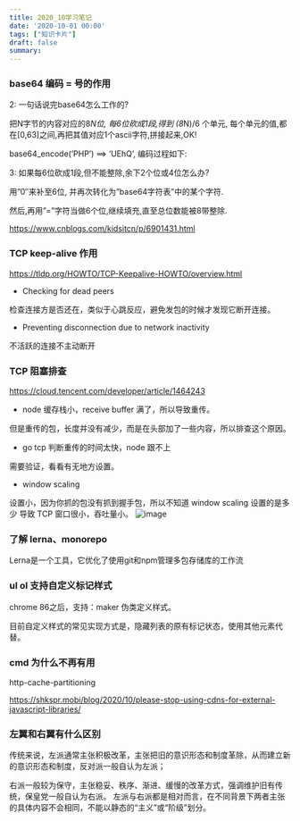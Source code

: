 ```yaml
---
title: 2020_10学习笔记
date: '2020-10-01 00:00'
tags: ["知识卡片"]
draft: false
summary: 
---
```

### base64 编码 = 号的作用
2: 一句话说完base64怎么工作的?

把N字节的内容对应的8*N位, 每6位砍成1段,得到 (8*N)/6 个单元,
每个单元的值,都在[0,63]之间,再把其值对应1个ascii字符,拼接起来,OK!

base64_encode(’PHP’) ==> ‘UEhQ’, 编码过程如下:



3: 如果每6位砍成1段,但不能整除,余下2个位或4位怎么办?

用”0″来补至6位, 并再次转化为”base64字符表”中的某个字符.

然后,再用”=”字符当做6个位,继续填充,直至总位数能被8带整除.

https://www.cnblogs.com/kidsitcn/p/6901431.html

### TCP keep-alive 作用
https://tldp.org/HOWTO/TCP-Keepalive-HOWTO/overview.html
*  Checking for dead peers
  
检查连接方是否还在，类似于心跳反应，避免发包的时候才发现它断开连接。

* Preventing disconnection due to network inactivity

不活跃的连接不主动断开

### TCP 阻塞排查
https://cloud.tencent.com/developer/article/1464243

* node 缓存栈小，receive buffer  满了，所以导致重传。

但是重传的包，长度并没有减少，而是在头部加了一些内容，所以排查这个原因。

* go tcp 判断重传的时间太快，node 跟不上

需要验证，看看有无地方设置。

*  window scaling

设置小，因为你抓的包没有抓到握手包，所以不知道 window scaling 设置的是多少
导致 TCP 窗口很小，吞吐量小。
![image](https://images.scar.site/WEBRESOURCE32cee163b5323fa7c64b73e1eb463983.png)

### 了解 lerna、monorepo
Lerna是一个工具，它优化了使用git和npm管理多包存储库的工作流

### ul ol 支持自定义标记样式
chrome 86之后，支持：maker 伪类定义样式。

目前自定义样式的常见实现方式是，隐藏列表的原有标记状态，使用其他元素代替。

### cmd 为什么不再有用
http-cache-partitioning

https://shkspr.mobi/blog/2020/10/please-stop-using-cdns-for-external-javascript-libraries/

### 左翼和右翼有什么区别
传统来说，左派通常主张积极改革，主张把旧的意识形态和制度革除，从而建立新的意识形态和制度，反对派一般自认为左派；

右派一般较为保守，主张稳妥、秩序、渐进、缓慢的改革方式，强调维护旧有传统，保皇党一般自认为右派。 左派与右派都是相对而言，在不同背景下两者主张的具体内容不会相同，不能以静态的“主义”或“阶级”划分。
